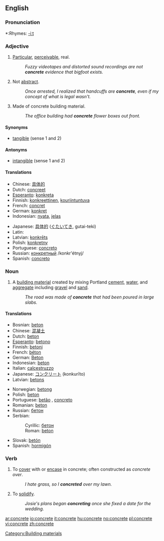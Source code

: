 ==English==

===Pronunciation===
*:Rhymes: [[Rhymes:English:-iːt|-iːt]]

===Adjective===
{{en-adj}}
# [[particular|Particular]], [[perceivable]], real.
#:''Fuzzy videotapes and distorted sound recordings are not '''concrete''' evidence that bigfoot exists.''
# Not [[abstract]].
#:''Once arrested, I realized that handcuffs are '''concrete''', even if my concept of what is legal wasn't.''
# Made of concrete building material.
#:''The office building had '''concrete''' flower boxes out front.''

====Synonyms====
*[[tangible]] (sense 1 and 2)

====Antonyms====
*[[intangible]] (sense 1 and 2)

====Translations====
{{top}}
*Chinese: [[具体的]]
*Dutch: [[concreet]]
*[[Esperanto]]: [[konkreta]]
*Finnish: [[konkreettinen]], [[kouriintuntuva]]
*French: [[concret]]
*German: [[konkret]]
*Indonesian: [[nyata]], [[jelas]]
{{mid}}
*Japanese: [[具体的]] ([[ぐたいてき]], gutai-teki)
*Latin: [[]]
*Latvian: [[konkrēts]]
*Polish: [[konkretny]]
*Portuguese: [[concreto]]
*Russian: [[конкретный]] /konkr'étnyj/
*Spanish: [[concreto]]
{{bottom}}

===Noun===
{{en-noun|-}}
# A [[building material]] created by mixing Portland [[cement]], [[water]], and [[aggregate]] including [[gravel]] and [[sand]].
#:''The road was made of '''concrete''' that had been poured in large slabs.''

====Translations====
{{top}}
*Bosnian: [[beton#Bosnian|beton]] {{m}}
*Chinese: [[混凝土]]
*Dutch: [[beton]] {{n}}
*[[Esperanto]]: [[betono]]
*Finnish: [[betoni]]
*French: [[béton]] {{m}}
*German: [[Beton]] {{m}}
*Indonesian: [[beton]]
*Italian: [[calcestruzzo]] {{m}}
*Japanese: [[コンクリート]] (konkurīto)
*Latvian: [[betons]] {{m}}
{{mid}}
*Norwegian: [[betong]] {{m}}
*Polish: [[beton]] {{m}}
*Portuguese: [[betão]] {{m}}, [[concreto]] {{m}}
*Romanian: [[beton]] {{n}}
*Russian: [[бетон]] {{m}}
*Serbian:
*:Cyrillic: [[бетон#Serbian|бетон]] {{m}}
*:Roman: [[beton#Serbian|beton]] {{m}}
*Slovak: [[betón]]
*Spanish: [[hormigón]] {{m}}
{{bottom}}

===Verb===
{{en-verb|concret|ing}}
# To [[cover]] with or [[encase]] in concrete; often constructed as ''concrete over''.
#:''I hate grass, so I '''concreted''' over my lawn.''
# To [[solidify]].
#:''Josie's plans began '''concreting''' once she fixed a date for the wedding.''


[[Category:Building materials]]

[[ar:concrete]]
[[io:concrete]]
[[it:concrete]]
[[hu:concrete]]
[[no:concrete]]
[[pl:concrete]]
[[vi:concrete]]
[[zh:concrete]]